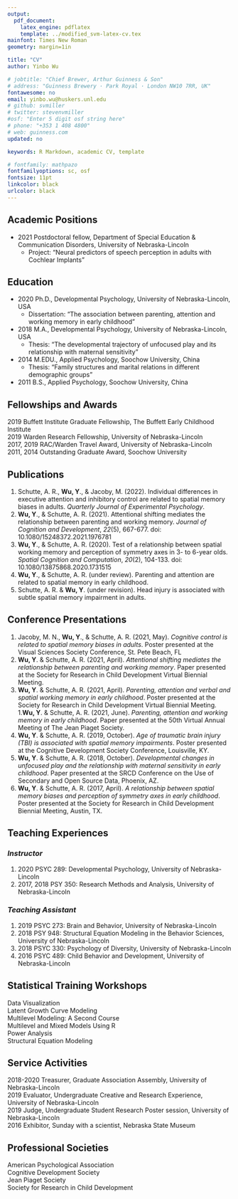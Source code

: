 ```yaml
---
output: 
  pdf_document:
    latex_engine: pdflatex
    template: ../modified_svm-latex-cv.tex
mainfont: Times New Roman
geometry: margin=1in

title: "CV"
author: Yinbo Wu

# jobtitle: "Chief Brewer, Arthur Guinness & Son"
# address: "Guinness Brewery · Park Royal · London NW10 7RR, UK"
fontawesome: no
email: yinbo.wu@huskers.unl.edu
# github: svmiller
# twitter: stevenvmiller
#osf: "Enter 5 digit osf string here"
# phone: "+353 1 408 4800"
# web: guinness.com
updated: no

keywords: R Markdown, academic CV, template

# fontfamily: mathpazo
fontfamilyoptions: sc, osf
fontsize: 11pt
linkcolor: black
urlcolor: black
---
```



## **Academic Positions**
* 2021  Postdoctoral fellow, Department of Special Education & Communication Disorders, University of Nebraska-Lincoln
  * Project: “Neural predictors of speech perception in adults with Cochlear Implants”

## **Education**
* 2020 Ph.D., Developmental Psychology, University of Nebraska-Lincoln, USA
  * Dissertation: “The association between parenting, attention and working memory in early childhood”
* 2018 M.A., Developmental Psychology, University of Nebraska-Lincoln, USA
  * Thesis: “The developmental trajectory of unfocused play and its relationship with maternal sensitivity”
* 2014 M.EDU., Applied Psychology, Soochow University, China  
  * Thesis: “Family structures and marital relations in different demographic groups”
* 2011  B.S., Applied Psychology, Soochow University, China

## **Fellowships and Awards**
2019  Buffett Institute Graduate Fellowship, The Buffett Early Childhood Institute  
2019  Warden Research Fellowship, University of Nebraska-Lincoln  
2017, 2019  RAC/Warden Travel Award, University of Nebraska-Lincoln  
2011, 2014  Outstanding Graduate Award, Soochow University

## **Publications**

1. Schutte, A. R., **Wu, Y**., & Jacoby, M. (2022). Individual differences in executive attention and inhibitory control are related to spatial memory biases in adults. *Quarterly Journal of Experimental Psychology*.
1. **Wu, Y**., & Schutte, A. R. (2021). Attentional shifting mediates the relationship between parenting and working memory. *Journal of Cognition and Development*, *22*(5), 667-677. doi: 10.1080/15248372.2021.1976781
1. **Wu, Y**., & Schutte, A. R. (2020). Test of a relationship between spatial working memory and perception of symmetry axes in 3- to 6-year olds. *Spatial Cognition and Computation*, *20*(2), 104-133. doi: 10.1080/13875868.2020.1731515
1. **Wu, Y**., & Schutte, A. R. (under review). Parenting and attention are related to spatial memory in early childhood.
1. Schutte, A. R. & **Wu, Y**. (under revision). Head injury is associated with subtle spatial memory impairment in adults. 

## **Conference Presentations**

1. Jacoby, M. N., **Wu, Y**., & Schutte, A. R. (2021, May). *Cognitive control is related to spatial memory biases in adults*. Poster presented at the Visual Sciences Society Conference, St. Pete Beach, FL
1. **Wu, Y**. & Schutte, A. R. (2021, April). *Attentional shifting mediates the relationship between parenting and working memory*. Paper presented at the Society for Research in Child Development Virtual Biennial Meeting.
1. **Wu, Y**. & Schutte, A. R. (2021, April). *Parenting, attention and verbal and spatial working memory in early childhood*. Poster presented at the Society for Research in Child Development Virtual Biennial Meeting.
1.**Wu, Y**. & Schutte, A. R. (2021, June). *Parenting, attention and working memory in early childhood*. Paper presented at the 50th Virtual Annual Meeting of The Jean Piaget Society. 
1. **Wu, Y**. & Schutte, A. R. (2019, October). *Age of traumatic brain injury (TBI) is associated with spatial memory impairments*. Poster presented at the Cognitive Development Society Conference, Louisville, KY.
1. **Wu, Y**. & Schutte, A. R. (2018, October). *Developmental changes in unfocused play and the relationship with maternal sensitivity in early childhood*. Paper presented at the SRCD Conference on the Use of Secondary and Open Source Data, Phoenix, AZ.
1. **Wu, Y**. & Schutte, A. R. (2017, April). *A relationship between spatial memory biases and perception of symmetry axes in early childhood*. Poster presented at the Society for Research in Child Development Biennial Meeting, Austin, TX.

## **Teaching Experiences**
### *Instructor*
1. 2020 PSYC 289: Developmental Psychology, University of Nebraska-Lincoln
1. 2017, 2018 PSY 350: Research Methods and Analysis, University of Nebraska-Lincoln  
  
### *Teaching Assistant*
1. 2019 PSYC 273: Brain and Behavior, University of Nebraska-Lincoln
1. 2018 PSY 948: Structural Equation Modeling in the Behavior Sciences, University of Nebraska-Lincoln
1. 2018 PSYC 330: Psychology of Diversity, University of Nebraska-Lincoln
1. 2016 PSYC 489: Child Behavior and Development, University of Nebraska-Lincoln  

## **Statistical Training Workshops**

Data Visualization   
Latent Growth Curve Modeling    
Multilevel Modeling: A Second Course  
Multilevel and Mixed Models Using R  
Power Analysis  
Structural Equation Modeling 


## **Service Activities**

2018-2020 Treasurer, Graduate Association Assembly, University of Nebraska-Lincoln  
2019           Evaluator, Undergraduate Creative and Research Experience, University of Nebraska-Lincoln   
2019           Judge, Undergraduate Student Research Poster session, University of Nebraska-Lincoln     
2016           Exhibitor, Sunday with a scientist, Nebraska State Museum


## **Professional Societies**
American Psychological Association  
Cognitive Development Society  
Jean Piaget Society  
Society for Research in Child Development
